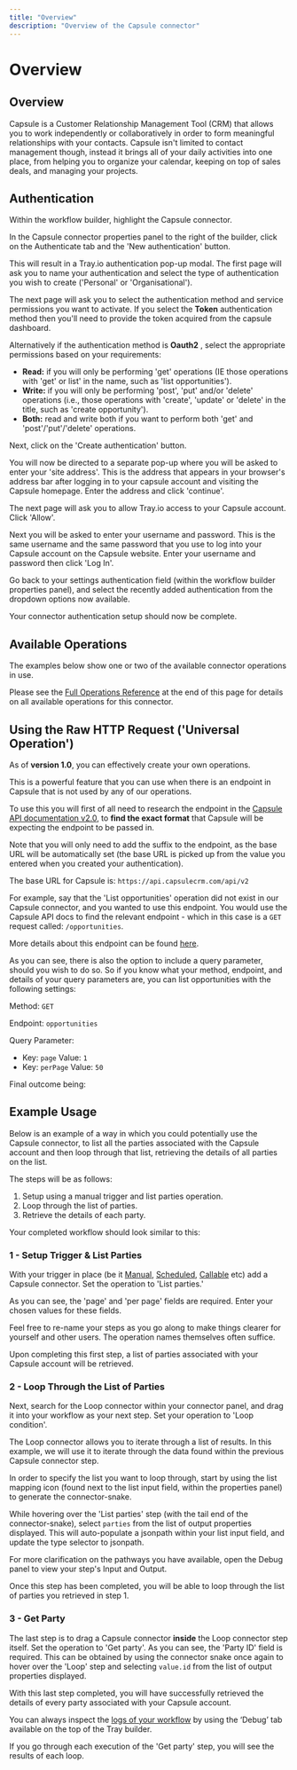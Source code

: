```yaml
---
title: "Overview"
description: "Overview of the Capsule connector"
---
```


# Overview

## Overview

Capsule is a Customer Relationship Management Tool (CRM) that allows you to work independently or collaboratively in order to form meaningful relationships with your contacts. Capsule isn't limited to contact management though, instead it brings all of your daily activities into one place, from helping you to organize your calendar, keeping on top of sales deals, and managing your projects.

## Authentication

Within the workflow builder, highlight the Capsule connector.

In the Capsule connector properties panel to the right of the builder, click on the Authenticate tab and the 'New authentication' button.

This will result in a Tray.io authentication pop-up modal. The first page will ask you to name your authentication and select the type of authentication you wish to create ('Personal' or 'Organisational').

The next page will ask you to select the authentication method and service permissions you want to activate. If you select the **Token** authentication method then you'll need to provide the token acquired from the capsule dashboard.

Alternatively if the authentication method is **Oauth2** , select the appropriate permissions based on your requirements:

- **Read:** if you will only be performing 'get' operations (IE those operations with 'get' or list' in the name, such as 'list opportunities').
- **Write:** if you will only be performing 'post', 'put' and/or 'delete' operations (i.e., those operations with 'create', 'update' or 'delete' in the title, such as 'create opportunity').
- **Both:** read and write both if you want to perform both 'get' and 'post'/'put'/'delete' operations.

Next, click on the 'Create authentication' button.

You will now be directed to a separate pop-up where you will be asked to enter your 'site address'. This is the address that appears in your browser's address bar after logging in to your capsule account and visiting the Capsule homepage. Enter the address and click 'continue'.

The next page will ask you to allow Tray.io access to your Capsule account. Click 'Allow'.

Next you will be asked to enter your username and password. This is the same username and the same password that you use to log into your Capsule account on the Capsule website. Enter your username and password then click 'Log In'.

Go back to your settings authentication field (within the workflow builder properties panel), and select the recently added authentication from the dropdown options now available.

Your connector authentication setup should now be complete.

## Available Operations

The examples below show one or two of the available connector operations in use.

Please see the [Full Operations Reference](#operationsFull) at the end of this page for details on all available operations for this connector.

## Using the Raw HTTP Request ('Universal Operation')

As of **version 1.0**, you can effectively create your own operations.

This is a powerful feature that you can use when there is an endpoint in Capsule that is not used by any of our operations.

To use this you will first of all need to research the endpoint in the [Capsule API documentation v2.0](https://developer.capsulecrm.com/), to **find the exact format** that Capsule will be expecting the endpoint to be passed in.

Note that you will only need to add the suffix to the endpoint, as the base URL will be automatically set (the base URL is picked up from the value you entered when you created your authentication).

The base URL for Capsule is: `https://api.capsulecrm.com/api/v2`

For example, say that the 'List opportunities' operation did not exist in our Capsule connector, and you wanted to use this endpoint. You would use the Capsule API docs to find the relevant endpoint - which in this case is a `GET` request called: `/opportunities`.

More details about this endpoint can be found [here](https://developer.capsulecrm.com/v2/operations/Opportunity).

As you can see, there is also the option to include a query parameter, should you wish to do so. So if you know what your method, endpoint, and details of your query parameters are, you can list opportunities with the following settings:

Method: `GET`

Endpoint: `opportunities`

Query Parameter:

- Key: `page` Value: `1`
- Key: `perPage` Value: `50`

Final outcome being: **<Content type link TBD>**

## Example Usage

Below is an example of a way in which you could potentially use the Capsule connector, to list all the parties associated with the Capsule account and then loop through that list, retrieving the details of all parties on the list.

The steps will be as follows:

1. Setup using a manual trigger and list parties operation.
2. Loop through the list of parties.
3. Retrieve the details of each party.

Your completed workflow should look similar to this:

### 1 - Setup Trigger & List Parties

With your trigger in place (be it [Manual](/connectors/triggers/manual-trigger/), [Scheduled](/connectors/triggers/scheduled-trigger/), [Callable](/connectors/triggers/callable-trigger/) etc) add a Capsule connector. Set the operation to 'List parties.'

As you can see, the 'page' and 'per page' fields are required. Enter your chosen values for these fields.

Feel free to re-name your steps as you go along to make things clearer for yourself and other users. The operation names themselves often suffice.

Upon completing this first step, a list of parties associated with your Capsule account will be retrieved.

### 2 - Loop Through the List of Parties

Next, search for the Loop connector within your connector panel, and drag it into your workflow as your next step. Set your operation to 'Loop condition'.

The Loop connector allows you to iterate through a list of results. In this example, we will use it to iterate through the data found within the previous Capsule connector step.

In order to specify the list you want to loop through, start by using the list mapping icon (found next to the list input field, within the properties panel) to generate the connector-snake.

While hovering over the 'List parties' step (with the tail end of the connector-snake), select `parties` from the list of output properties displayed. This will auto-populate a jsonpath within your list input field, and update the type selector to jsonpath.

For more clarification on the pathways you have available, open the Debug panel to view your step's Input and Output.

Once this step has been completed, you will be able to loop through the list of parties you retrieved in step 1.

### 3 - Get Party

The last step is to drag a Capsule connector **inside** the Loop connector step itself. Set the operation to 'Get party'. As you can see, the 'Party ID' field is required. This can be obtained by using the connector snake once again to hover over the 'Loop' step and selecting `value.id` from the list of output properties displayed.

With this last step completed, you will have successfully retrieved the details of every party associated with your Capsule account.

You can always inspect the [logs of your workflow](/platform/troubleshooting/logs-and-debugging/) by using the ‘Debug’ tab available on the top of the Tray builder.

If you go through each execution of the 'Get party' step, you will see the results of each loop.
